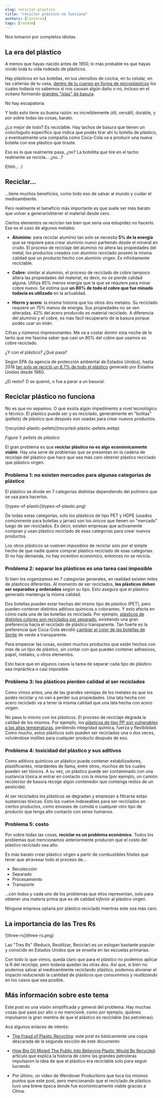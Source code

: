 ```yaml
---
slug: reciclar-plastico
title: "reciclar plástico no funciona"
authors: [linterna]
tags: [random]
---
```



Nos tomaron por completos idiotas.

<!-- truncate -->

## La era del plástico

A menos que hayas nacido antes de 1950, lo más probable es que hayas vivido toda
tu vida rodeado de plásticos.

Hay plásticos en tus botellas, en tus utensilios de cocina, en tu celular, en
las cañerías de tu casa,
[dentro de tu cuerpo en forma de microplásticos](https://www.nationalgeographicla.com/medio-ambiente/2022/04/los-microplasticos-ya-estan-en-nuestros-cuerpos-cuanto-nos-danan)
los cuales todavía no sabemos si nos causan algún daño o no, incluso en el
océano formando
[grandes "islas" de basura](https://en.wikipedia.org/wiki/Great_Pacific_Garbage_Patch).

No hay escapatoria.

Y todo esto tiene su buena razón: es increíblemente útil, versátil, durable, y
por sobre todas las cosas, barato.

¿Lo mejor de todo? Es reciclable. Hay tachos de basura que tienen un
color/loguito específico que indica que podés tirar ahí tu botella de plástico,
y eventualmente una compañía como Coca-Cola va a producir una nueva botella con
ese plástico que tiraste.

Eso es lo que realmente pasa, ¿no? La botellita que tiré en el tacho realmente
se recicla... ¿no...?

Ehhh... :/

## Reciclar...

...tiene muchos beneficios, como todo eso de salvar al mundo y cuidar el
medioambiente.

Pero realmente el beneficio más importante es que suele ser más barato que
volver a generar/obtener el material desde cero.

Ciertos elementos se reciclan tan bien que sería una estupidez no hacerlo. Ese
es el caso de algunos metales:

- **Aluminio**: para reciclar aluminio tan solo se necesita **5% de la energía**
  que se requiere para crear aluminio nuevo partiendo desde el mineral en crudo.
  El proceso de reciclaje del aluminio no altera las propiedades del metal, los
  productos creados con aluminio reciclado poseen la misma calidad que un
  producto hecho con aluminio virgen. Es infinitamente reciclable.

- **Cobre**: similar al aluminio, el proceso de reciclado de cobre tampoco
  altera las propiedades del material, es decir, no se pierde calidad alguna.
  Utiliza 85% menos energía que la que se requiere para minar cobre nuevo. Se
  estima que **un 80% de todo el cobre que fue minado todavía es utilizado** en
  la actualidad.

- **Hierro y acero**: la misma historia que los otros dos metales. Su reciclado
  requiere un 75% menos de energía. Sus propiedades no se ven alteradas. 42% del
  acero producido es material reciclado. A diferencia del aluminio y el cobre,
  es más fácil recuperarlo de la basura porque podés usar un imán.

Cifras y números impresionantes. Me va a costar dormir esta noche de lo tanto
que me fascina saber que casi un 80% del cobre que usamos es cobre reciclado.

¿Y con el plástico? ¿Qué pasa?

Según EPA (la agencia de protección ambiental de Estados Unidos), hasta 2018
[tan solo se recicló un 8.7% de todo el plástico](https://www.epa.gov/facts-and-figures-about-materials-waste-and-recycling/plastics-material-specific-data)
generado por Estados Unidos desde 1960.

¿El resto? O se quemó, o fue a parar a un basural.

## Reciclar plástico no funciona

No es que no sepamos. O que exista algún impedimento a nivel tecnológico o
técnico. El plástico puede ser y es reciclado, generalmente en "bolitas"
(pellets) de plástico que después son usadas para crear nuevos productos.

<div
  style={{
    display: "flex",
    "flex-direction": "column",
    "align-items": "center",
  }}
>
  ![recycled-plastic-pellets](recycled-plastic-pellets.webp)

_Figura 1: pellets de plástico_

</div>

El gran problema es que **reciclar plástico no es algo económicamente viable**.
Hay una serie de problemas que se presentan en la cadena de reciclaje del
plástico que hace que sea más caro obtener plástico reciclado que plástico
virgen.

### Problema 1: no existen mercados para algunas categorías de plástico

El plástico se divide en 7 categorías distintas dependiendo del polímero que se
usa para hacerlos.

<div
  style={{
    display: "flex",
    "flex-direction": "column",
    "align-items": "center",
  }}
>
  ![types-of-plastic](types-of-plastic.png)

</div>

De todas estas categorías, solo los plásticos de tipo PET y HDPE (usados
comúnmente para botellas y jarras) son los únicos que tienen un "mercado" luego
de ser reciclados. Es decir, existen empresas que activamente compran y usan
plástico reciclado de esas categorías para crear nuevos productos.

Los otros plásticos se vuelven _imposibles_ de reciclar solo por el simple hecho
de que nadie quiere comprar plástico reciclado de esas categorías. Si no hay
demanda, no hay incentivo económico, entonces no se recicla.

### Problema 2: separar los plásticos es una tarea casi imposible

Si bien los organizamos en 7 categorías generales, en realidad existen miles de
plásticos diferentes. Al momento de ser reciclados, **los plásticos deben ser
separados y ordenados** según su tipo. Esto asegura que el plástico generado
mantenga la misma calidad.

Dos botellas pueden estar hechas del mismo tipo de plástico (PET), pero pueden
contener distintos aditivos químicos o colorantes. Y esto afecta en cómo cada
una de las botellas es reciclada. Por ejemplo,
[plásticos de distintos colores son reciclados por separado](https://www.mewburn.com/news-insights/recycling-the-rainbow-coloured-plastics-in-the-circular-economy),
existiendo una gran preferencia hacia el reciclado de plástico transparente. Tan
fuerte es la preferencia que Coca-Cola decidió
[cambiar el color de las botellas de Sprite](https://www.npr.org/2022/07/28/1114242535/sprite-green-bottles-recycle)
de verde a transparente.

Para empeorar las cosas, existen muchos productos que están hechos con _más_ de
un tipo de plástico, sin contar con que pueden contener adhesivos, papel,
metales, u otros elementos.

Esto hace que en algunos casos la tarea de separar cada tipo de plástico sea
impráctica o casi imposible.

### Problema 3: los plásticos pierden calidad al ser reciclados

Como vimos antes, una de las grandes ventajas de los metales es que los podés
reciclar y no van a perder sus propiedades. Una lata hecha con acero reciclado
va a tener la misma calidad que una lata hecha con acero virgen.

No pasa lo mismo con los plásticos. El proceso de reciclaje degrada la calidad
de los mismos. Por ejemplo, los
[plásticos de tipo PP son vulnerables a las altas temperaturas](https://www.cleantech.com/why-is-polypropylene-pp-so-difficult-to-recycle/),
perdiendo integridad química, fuerza y flexibilidad. Como mucho, estos plásticos
solo pueden ser reciclados una o dos veces, volviéndose inútiles para cualquier
producto después de eso.

### Problema 4: toxicidad del plástico y sus aditivos

Como aditivos químicos un plástico puede contener estabilizadores,
plastificantes, retardantes de llama, entre otros, muchos de los cuales pueden
ser tóxicos. A su vez, un plástico puede ser contaminado con una sustancia
tóxica al entrar en contacto con la misma (por ejemplo, un camión recolector de
basura recoge algún contenedor que contenga restos de un pesticida).

Al ser reciclados los plásticos se degradan y empiezan a filtrarse estas
sustancias tóxicas. Esto los vuelve indeseables para ser reciclados en ciertos
productos, como envases de comida o cualquier otro tipo de producto que tenga
alto contacto con seres humanos.

### Problema 5: costo

Por sobre todas las cosas, **reciclar es un problema económico**. Todos los
problemas que mencionamos anteriormente producen que el costo del plástico
reciclado sea alto.

Es más barato crear plástico virgen a partir de combustibles fósiles que tener
que atravesar todo el proceso de...

- Recolección
- Separado
- Procesamiento
- Transporte

...con todos y cada uno de los problemas que ellos representan, solo para
obtener una materia prima que es de calidad _inferior_ al plástico virgen.

Ninguna empresa optaría por plástico reciclado mientras este sea más caro.

## La importancia de las Tres Rs

<div
  style={{
    display: "flex",
    "flex-direction": "column",
    "align-items": "center",
  }}
>
  ![three-rs](three-rs.png)

</div>

Las "Tres Rs" (Reducir, Reutilizar, Reciclar) es un eslogan bastante popular y
conocido en Estados Unidos que se enseña en las escuelas primarias.

Con todo lo que vimos, queda claro que para el plástico no podemos aplicar la R
del reciclaje, pero todavía quedan las otras dos. Así que, si bien no podemos
salvar al medioambiente reciclando plástico, podemos alivianar el impacto
_reduciendo_ la cantidad de plásticos que consumimos y _reutilizando_ en los
casos que sea posible.

## Más información sobre este tema

Este post es una visión simplificada y general del problema. Hay muchas cosas
que pasé por alto o no mencioné, como por ejemplo, quiénes impulsaron la gran
mentira de que el plástico es reciclable (las petroleras).

Acá algunos enlaces de interés:

- [The Fraud of Plastic Recycling](https://climateintegrity.org/uploads/media/Fraud-of-Plastic-Recycling-2024.pdf):
  este post es básicamente una copia descarada de la segunda sección de este
  documento

- [How Big Oil Misled The Public Into Believing Plastic Would Be Recycled](https://www.npr.org/2020/09/11/897692090/how-big-oil-misled-the-public-into-believing-plastic-would-be-recycled):
  artículo que explica la historia de cómo las grandes petroleras impulsaron la
  idea de que el plástico era reciclable solo para seguir lucrando

- Por último, un vídeo de Wendover Productions que toca los mismos puntos que
  este post, pero mencionando que el reciclado de plástico tuvo una breve época
  donde fue económicamente viable gracias a China.

<VideoEmbed src="https://www.youtube.com/embed/KXRtNwUju5g" />
